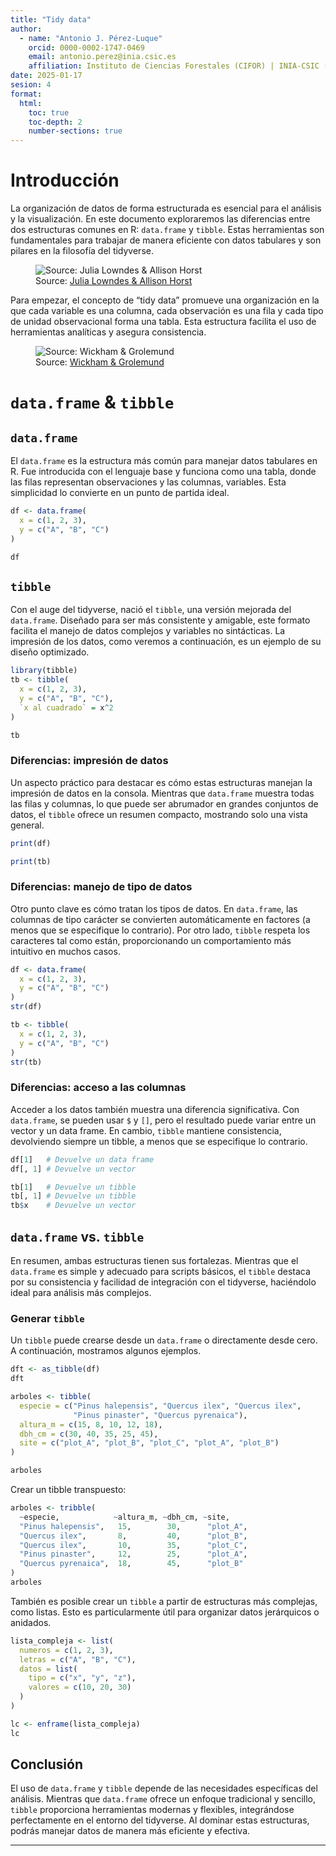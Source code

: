 ```yaml
---
title: "Tidy data" 
author: 
  - name: "Antonio J. Pérez-Luque"
    orcid: 0000-0002-1747-0469
    email: antonio.perez@inia.csic.es
    affiliation: Instituto de Ciencias Forestales (CIFOR) | INIA-CSIC (Madrid)
date: 2025-01-17
sesion: 4
format: 
  html:
    toc: true
    toc-depth: 2
    number-sections: true
---
```


# Introducción

La organización de datos de forma estructurada es esencial para el análisis y la visualización. En este documento exploraremos las diferencias entre dos estructuras comunes en R: `data.frame` y `tibble`. Estas herramientas son fundamentales para trabajar de manera eficiente con datos tabulares y son pilares en la filosofía del tidyverse.

![Source: [Julia Lowndes & Allison Horst](https://openscapes.org/blog/2020-10-12-tidy-data/)](images/tidy_intro.jpg){fig-align="center"}

Para empezar, el concepto de "tidy data" promueve una organización en la que cada variable es una columna, cada observación es una fila y cada tipo de unidad observacional forma una tabla. Esta estructura facilita el uso de herramientas analíticas y asegura consistencia.

![Source: [Wickham & Grolemund](https://r4ds.had.co.nz/tidy-data.html)](images/tidy_data.png){fig-align="center"}

# `data.frame` & `tibble`

## `data.frame` 

El `data.frame` es la estructura más común para manejar datos tabulares en R. Fue introducida con el lenguaje base y funciona como una tabla, donde las filas representan observaciones y las columnas, variables. Esta simplicidad lo convierte en un punto de partida ideal.

```r
df <- data.frame(
  x = c(1, 2, 3),
  y = c("A", "B", "C")
)

df 
```

## `tibble`

Con el auge del tidyverse, nació el `tibble`, una versión mejorada del `data.frame`. Diseñado para ser más consistente y amigable, este formato facilita el manejo de datos complejos y variables no sintácticas. La impresión de los datos, como veremos a continuación, es un ejemplo de su diseño optimizado.

```r
library(tibble)
tb <- tibble(
  x = c(1, 2, 3),
  y = c("A", "B", "C"),
  `x al cuadrado` = x^2
) 

tb
```

### Diferencias: impresión de datos 

Un aspecto práctico para destacar es cómo estas estructuras manejan la impresión de datos en la consola. Mientras que `data.frame` muestra todas las filas y columnas, lo que puede ser abrumador en grandes conjuntos de datos, el `tibble` ofrece un resumen compacto, mostrando solo una vista general.

```r
print(df)
```

```r
print(tb)
```

### Diferencias: manejo de tipo de datos

Otro punto clave es cómo tratan los tipos de datos. En `data.frame`, las columnas de tipo carácter se convierten automáticamente en factores (a menos que se especifique lo contrario). Por otro lado, `tibble` respeta los caracteres tal como están, proporcionando un comportamiento más intuitivo en muchos casos.

```r
df <- data.frame(
  x = c(1, 2, 3),
  y = c("A", "B", "C")
)
str(df)
```

```r
tb <- tibble(
  x = c(1, 2, 3),
  y = c("A", "B", "C")
)
str(tb)
```

### Diferencias: acceso a las columnas

Acceder a los datos también muestra una diferencia significativa. Con `data.frame`, se pueden usar `$` y `[]`, pero el resultado puede variar entre un vector y un data frame. En cambio, `tibble` mantiene consistencia, devolviendo siempre un tibble, a menos que se especifique lo contrario.

```r
df[1]   # Devuelve un data frame
df[, 1] # Devuelve un vector
```

```r
tb[1]   # Devuelve un tibble
tb[, 1] # Devuelve un tibble
tb$x    # Devuelve un vector
```

## `data.frame` vs. `tibble`

En resumen, ambas estructuras tienen sus fortalezas. Mientras que el `data.frame` es simple y adecuado para scripts básicos, el `tibble` destaca por su consistencia y facilidad de integración con el tidyverse, haciéndolo ideal para análisis más complejos.

### Generar `tibble`

Un `tibble` puede crearse desde un `data.frame` o directamente desde cero. A continuación, mostramos algunos ejemplos.

```r
dft <- as_tibble(df)
dft
```

```r
arboles <- tibble(
  especie = c("Pinus halepensis", "Quercus ilex", "Quercus ilex", 
              "Pinus pinaster", "Quercus pyrenaica"),
  altura_m = c(15, 8, 10, 12, 18),
  dbh_cm = c(30, 40, 35, 25, 45),
  site = c("plot_A", "plot_B", "plot_C", "plot_A", "plot_B")
)

arboles 
```

Crear un tibble transpuesto:

```r
arboles <- tribble(
  ~especie,            ~altura_m, ~dbh_cm, ~site,
  "Pinus halepensis",   15,        30,      "plot_A",
  "Quercus ilex",       8,         40,      "plot_B",
  "Quercus ilex",       10,        35,      "plot_C",
  "Pinus pinaster",     12,        25,      "plot_A",
  "Quercus pyrenaica",  18,        45,      "plot_B"
)
arboles 
```

También es posible crear un `tibble` a partir de estructuras más complejas, como listas. Esto es particularmente útil para organizar datos jerárquicos o anidados.

```r
lista_compleja <- list(
  numeros = c(1, 2, 3),
  letras = c("A", "B", "C"),
  datos = list(
    tipo = c("x", "y", "z"),
    valores = c(10, 20, 30)
  )
)

lc <- enframe(lista_compleja)
lc 
```

## Conclusión

El uso de `data.frame` y `tibble` depende de las necesidades específicas del análisis. Mientras que `data.frame` ofrece un enfoque tradicional y sencillo, `tibble` proporciona herramientas modernas y flexibles, integrándose perfectamente en el entorno del tidyverse. Al dominar estas estructuras, podrás manejar datos de manera más eficiente y efectiva.

---
